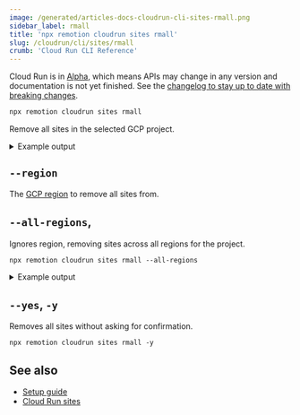 ```yaml
---
image: /generated/articles-docs-cloudrun-cli-sites-rmall.png
sidebar_label: rmall
title: 'npx remotion cloudrun sites rmall'
slug: /cloudrun/cli/sites/rmall
crumb: 'Cloud Run CLI Reference'
---
```


<ExperimentalBadge>
  <p>
    Cloud Run is in <a href="/docs/cloudrun-alpha">Alpha</a>, which means APIs may change in any version and documentation is not yet finished. See the <a href="https://remotion.dev/changelog">changelog to stay up to date with breaking changes</a>.
  </p>
</ExperimentalBadge>

```bash
npx remotion cloudrun sites rmall
```

Remove all sites in the selected GCP project.

<details>
  <summary>Example output</summary>
  <pre>
    Retrieving sites in us-east1.
    <br />
    <br />
    Site: another-site
    <br />
    Bucket: remotioncloudrun-12345
    <br />
    Region: us-east1
    <br />
    Serve Url: https://storage.googleapis.com/remotioncloudrun-12345/sites/another-site/index.html
    <br />
    <br />
    Delete? (Y/n) n<br />
    Skipping site - another-site.
    <br />
    <br />
    <br />
    Site: test-site
    <br />
    Bucket: remotioncloudrun-12345
    <br />
    Region: us-east1
    <br />
    Serve Url: https://storage.googleapis.com/remotioncloudrun-12345/sites/test-site/index.html
    <br />
    <br />
    Delete? (Y/n) n<br />
    Skipping site - test-site.
  </pre>
</details>

## `--region`

The [GCP region](/docs/cloudrun/region-selection) to remove all sites from.

## `--all-regions`,

Ignores region, removing sites across all regions for the project.

```
npx remotion cloudrun sites rmall --all-regions
```

<details>
  <summary>Example output</summary>
  <pre>
    Retrieving sites in all regions.
    <br />
    <br />
    Site: another-site
    <br />
    Bucket: remotioncloudrun-12345
    <br />
    Region: us-east1
    <br />
    Serve Url: https://storage.googleapis.com/remotioncloudrun-12345/sites/another-site/index.html
    <br />
    <br />
    Delete? (Y/n) n<br />
    Skipping site - another-site.
    <br />
    <br />
    <br />
    Site: test-site
    <br />
    Bucket: remotioncloudrun-12345
    <br />
    Region: us-east1
    <br />
    Serve Url: https://storage.googleapis.com/remotioncloudrun-12345/sites/test-site/index.html
    <br />
    <br />
    Delete? (Y/n) n<br />
    Skipping site - test-site.
    <br />
    <br />
    <br />
    Site: central-site
    <br />
    Bucket: remotioncloudrun-abcdefgh
    <br />
    Region: us-central1
    <br />
    Serve Url: https://storage.googleapis.com/remotioncloudrun-abcdefgh/sites/central-site/index.html
    <br />
    <br />
    Delete? (Y/n) n<br />
    Skipping site - central-site.
  </pre>
</details>

## `--yes`, `-y`

Removes all sites without asking for confirmation.

```
npx remotion cloudrun sites rmall -y
```

## See also

- [Setup guide](/docs/cloudrun/setup)
- [Cloud Run sites](/docs/cloudrun/cli/sites)